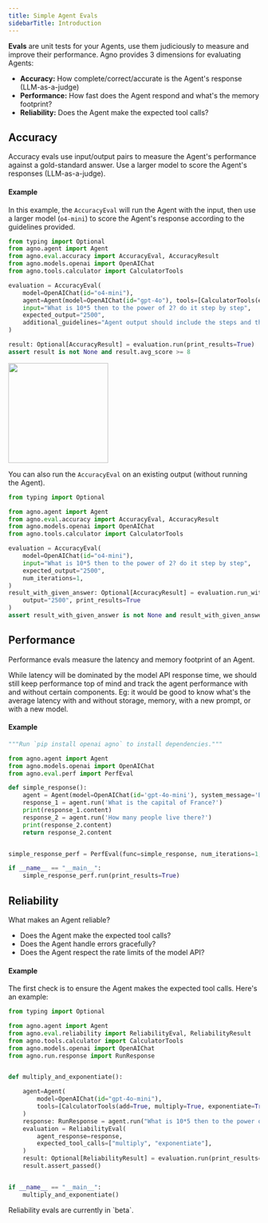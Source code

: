```yaml
---
title: Simple Agent Evals
sidebarTitle: Introduction
---
```


**Evals** are unit tests for your Agents, use them judiciously to measure and improve their performance. Agno provides 3 dimensions for evaluating Agents:
- **Accuracy:** How complete/correct/accurate is the Agent's response (LLM-as-a-judge)
- **Performance:** How fast does the Agent respond and what's the memory footprint?
- **Reliability:** Does the Agent make the expected tool calls?

## Accuracy

Accuracy evals use input/output pairs to measure the Agent's performance against a gold-standard answer. Use a larger model to score the Agent's responses (LLM-as-a-judge).

#### Example

In this example, the `AccuracyEval` will run the Agent with the input, then use a larger model (`o4-mini`) to score the Agent's response according to the guidelines provided.

```python calculate_accuracy.py
from typing import Optional
from agno.agent import Agent
from agno.eval.accuracy import AccuracyEval, AccuracyResult
from agno.models.openai import OpenAIChat
from agno.tools.calculator import CalculatorTools

evaluation = AccuracyEval(
    model=OpenAIChat(id="o4-mini"),
    agent=Agent(model=OpenAIChat(id="gpt-4o"), tools=[CalculatorTools(enable_all=True)]),
    input="What is 10*5 then to the power of 2? do it step by step",
    expected_output="2500",
    additional_guidelines="Agent output should include the steps and the final answer.",
)

result: Optional[AccuracyResult] = evaluation.run(print_results=True)
assert result is not None and result.avg_score >= 8
```

<Frame>
  <img
    height="200"
    src="/images/accuracy-eval-result.png"
    style={{ borderRadius: '8px' }}
  />
</Frame>

You can also run the `AccuracyEval` on an existing output (without running the Agent).

```python accuracy_eval_with_output.py
from typing import Optional

from agno.agent import Agent
from agno.eval.accuracy import AccuracyEval, AccuracyResult
from agno.models.openai import OpenAIChat
from agno.tools.calculator import CalculatorTools

evaluation = AccuracyEval(
    model=OpenAIChat(id="o4-mini"),
    input="What is 10*5 then to the power of 2? do it step by step",
    expected_output="2500",
    num_iterations=1,
)
result_with_given_answer: Optional[AccuracyResult] = evaluation.run_with_output(
    output="2500", print_results=True
)
assert result_with_given_answer is not None and result_with_given_answer.avg_score >= 8
```

## Performance

Performance evals measure the latency and memory footprint of an Agent.

<Note>
While latency will be dominated by the model API response time, we should still keep performance top of mind and track the agent performance with and without certain components. Eg: it would be good to know what's the average latency with and without storage, memory, with a new prompt, or with a new model.
</Note>

#### Example

```python storage_performance.py
"""Run `pip install openai agno` to install dependencies."""

from agno.agent import Agent
from agno.models.openai import OpenAIChat
from agno.eval.perf import PerfEval

def simple_response():
    agent = Agent(model=OpenAIChat(id='gpt-4o-mini'), system_message='Be concise, reply with one sentence.', add_history_to_messages=True)
    response_1 = agent.run('What is the capital of France?')
    print(response_1.content)
    response_2 = agent.run('How many people live there?')
    print(response_2.content)
    return response_2.content


simple_response_perf = PerfEval(func=simple_response, num_iterations=1, warmup_runs=0)

if __name__ == "__main__":
    simple_response_perf.run(print_results=True)
```

## Reliability

What makes an Agent reliable?

- Does the Agent make the expected tool calls?
- Does the Agent handle errors gracefully?
- Does the Agent respect the rate limits of the model API?

#### Example

The first check is to ensure the Agent makes the expected tool calls. Here's an example:

```python reliability.py
from typing import Optional

from agno.agent import Agent
from agno.eval.reliability import ReliabilityEval, ReliabilityResult
from agno.tools.calculator import CalculatorTools
from agno.models.openai import OpenAIChat
from agno.run.response import RunResponse


def multiply_and_exponentiate():

    agent=Agent(
        model=OpenAIChat(id="gpt-4o-mini"),
        tools=[CalculatorTools(add=True, multiply=True, exponentiate=True)],
    )
    response: RunResponse = agent.run("What is 10*5 then to the power of 2? do it step by step")
    evaluation = ReliabilityEval(
        agent_response=response,
        expected_tool_calls=["multiply", "exponentiate"],
    )
    result: Optional[ReliabilityResult] = evaluation.run(print_results=True)
    result.assert_passed()


if __name__ == "__main__":
    multiply_and_exponentiate()
```

<Note>
Reliability evals are currently in `beta`.
</Note>
